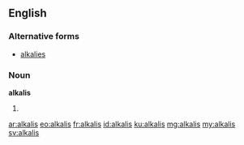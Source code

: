 ==English==

===Alternative forms===
* [[alkalies]]

===Noun===
'''alkalis'''

# {{plural of|alkali}}

[[ar:alkalis]]
[[eo:alkalis]]
[[fr:alkalis]]
[[id:alkalis]]
[[ku:alkalis]]
[[mg:alkalis]]
[[my:alkalis]]
[[sv:alkalis]]